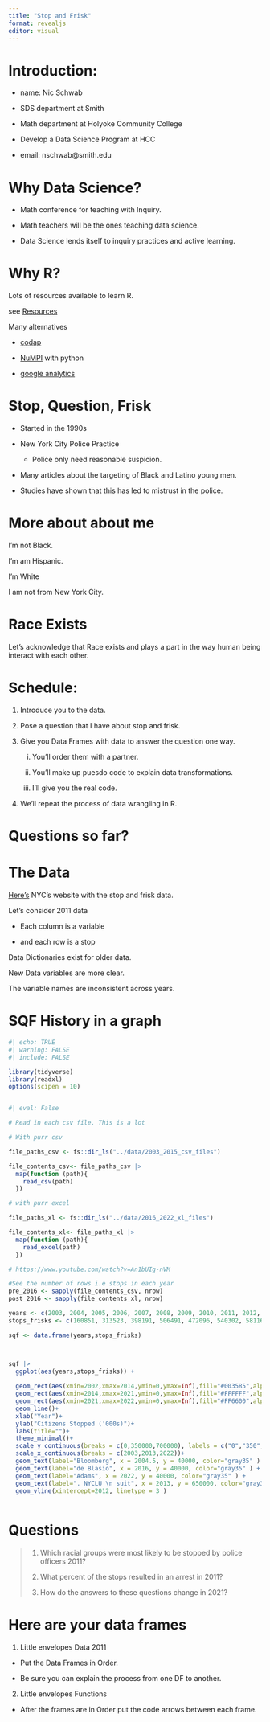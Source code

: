 ```yaml
---
title: "Stop and Frisk"
format: revealjs
editor: visual
---
```


# Introduction:

-   name: Nic Schwab

-   SDS department at Smith

-   Math department at Holyoke Community College

-   Develop a Data Science Program at HCC

-   email: nschwab\@smith.edu

# Why Data Science?

-   Math conference for teaching with Inquiry.

-   Math teachers will be the ones teaching data science.

-   Data Science lends itself to inquiry practices and active learning.

# Why R?

Lots of resources available to learn R.

see [Resources](sources/resources.qmd)

Many alternatives

-   [codap](https://codap.concord.org/)

-   [NuMPI](https://numpy.org/) with python

-   [google analytics](https://analytics.google.com/analytics/academy/course/6)

# Stop, Question, Frisk

-   Started in the 1990s

-   New York City Police Practice

    -   Police only need reasonable suspicion.

-   Many articles about the targeting of Black and Latino young men.

-   Studies have shown that this has led to mistrust in the police.

# More about about me

I'm not Black.

I'm am Hispanic.

I'm White

I am not from New York City.

# Race Exists

Let's acknowledge that Race exists and plays a part in the way human being interact with each other.

# Schedule:

::: incremental
1.  Introduce you to the data.

2.  Pose a question that I have about stop and frisk.

3.  Give you Data Frames with data to answer the question one way.

    i.  You'll order them with a partner.

    ii. You'll make up puesdo code to explain data transformations.

    iii. I'll give you the real code.

4.  We'll repeat the process of data wrangling in R.
:::

# Questions so far?

# The Data

[Here's](https://www.nyc.gov/site/nypd/stats/reports-analysis/stopfrisk.page) NYC's website with the stop and frisk data.

Let's consider 2011 data

::: nonincremental
-   Each column is a variable

-   and each row is a stop
:::

Data Dictionaries exist for older data.

New Data variables are more clear.

The variable names are inconsistent across years.

# SQF History in a graph

```r
#| echo: TRUE
#| warning: FALSE
#| include: FALSE

library(tidyverse)
library(readxl)
options(scipen = 10)



```

```r
#| eval: False

# Read in each csv file. This is a lot 

# With purr csv

file_paths_csv <- fs::dir_ls("../data/2003_2015_csv_files")

file_contents_csv<- file_paths_csv |>
  map(function (path){
    read_csv(path)
  })

# with purr excel

file_paths_xl <- fs::dir_ls("../data/2016_2022_xl_files")

file_contents_xl<- file_paths_xl |>
  map(function (path){
    read_excel(path)
  })

# https://www.youtube.com/watch?v=An1bUIg-nVM

#See the number of rows i.e stops in each year
pre_2016 <- sapply(file_contents_csv, nrow)
post_2016 <- sapply(file_contents_xl, nrow)


```

```r

years <- c(2003, 2004, 2005, 2006, 2007, 2008, 2009, 2010, 2011, 2012, 2013, 2014, 2015, 2016, 2017, 2018, 2019, 2020, 2021, 2022 )
stops_frisks <- c(160851, 313523, 398191, 506491, 472096, 540302, 581168,  601285, 685724, 532911,  191851, 45787, 22563, 12405, 11629,  11008,   13459,9544 , 8947,  15102)  

sqf <- data.frame(years,stops_frisks)



sqf |> 
  ggplot(aes(years,stops_frisks)) +
  
  geom_rect(aes(xmin=2002,xmax=2014,ymin=0,ymax=Inf),fill="#003585",alpha=0.01)+
  geom_rect(aes(xmin=2014,xmax=2021,ymin=0,ymax=Inf),fill="#FFFFFF",alpha=0.01)+
  geom_rect(aes(xmin=2021,xmax=2022,ymin=0,ymax=Inf),fill="#FF6600",alpha=0.01)+
  geom_line()+
  xlab("Year")+
  ylab("Citizens Stopped ('000s)")+
  labs(title="")+
  theme_minimal()+
  scale_y_continuous(breaks = c(0,350000,700000), labels = c("0","350","700"))+
  scale_x_continuous(breaks = c(2003,2013,2022))+
  geom_text(label="Bloomberg", x = 2004.5, y = 40000, color="gray35" ) +
  geom_text(label="de Blasio", x = 2016, y = 40000, color="gray35" ) +
  geom_text(label="Adams", x = 2022, y = 40000, color="gray35" ) +
  geom_text(label=". NYCLU \n suit", x = 2013, y = 650000, color="gray35" ) +
  geom_vline(xintercept=2012, linetype = 3 )
  
```

# Questions

> ::: incremental
> 1.  Which racial groups were most likely to be stopped by police officers 2011?
>
> 2.  What percent of the stops resulted in an arrest in 2011?
>
> 3.  How do the answers to these questions change in 2021?
> :::

# Here are your data frames

1.  Little envelopes Data 2011

-   Put the Data Frames in Order.

-   Be sure you can explain the process from one DF to another.

2.  Little envelopes Functions

-   After the frames are in Order put the code arrows between each frame.

